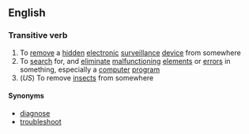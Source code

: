 ==English==

===Transitive verb===
{{wikipediapar|debugging}}
{{en-infl-reg-consonant|debug||g}}
# To [[remove]] a [[hidden]] [[electronic]] [[surveillance]] [[device]] from somewhere
# To [[search]] for, and [[eliminate]] [[malfunctioning]] [[element]]s or [[error]]s in something, especially a [[computer]] [[program]]
#(''US'') To remove [[insect]]s from somewhere
====Synonyms====
*[[diagnose]]
*[[troubleshoot]]